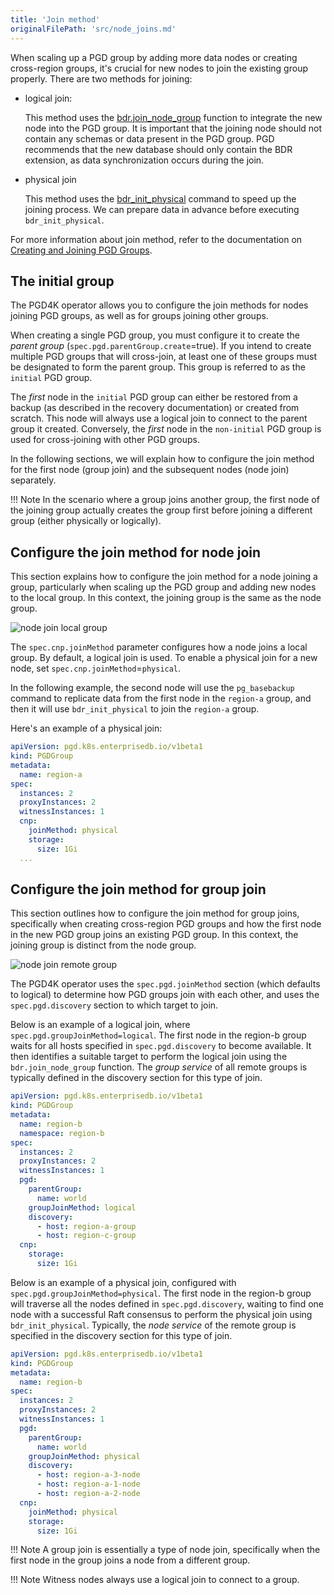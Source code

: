 ```yaml
---
title: 'Join method'
originalFilePath: 'src/node_joins.md'
---
```


When scaling up a PGD group by adding more data nodes or creating cross-region groups,
it's crucial for new nodes to join the existing group properly. There are two methods for
joining:

-   logical join:

      This method uses the [bdr.join_node_group](/pgd/latest/reference/nodes-management-interfaces#bdrjoin_node_group) function to integrate the new node into the PGD group.
      It is important that the joining node should not contain any schemas or data present in the PGD group.
      PGD recommends that the new database should only contain the BDR extension, as data synchronization occurs during
      the join.

-   physical join

      This method uses the [bdr_init_physical](/pgd/latest/reference/nodes/#bdr_init_physical) command to speed up the joining process. We can prepare data in advance before executing `bdr_init_physical`.

For more information about join method, refer to the documentation on [Creating and Joining PGD Groups](/pgd/latest/node_management/creating_and_joining/#creating-and-joining-pgd-groups).

## The initial group

The PGD4K operator allows you to configure the join methods for nodes joining PGD groups,
as well as for groups joining other groups.

When creating a single PGD group, you must configure it to create the *parent
group* (`spec.pgd.parentGroup.create`=true). If you intend to create multiple PGD groups that
will cross-join, at least one of these groups must be designated to form the parent group.
This group is referred to as the `initial` PGD group.

The *first* node in the `initial` PGD group can either be restored from a backup
(as described in the recovery documentation) or created from scratch. This node will always
use a logical join to connect to the parent group it created. Conversely, the *first* node in
the `non-initial` PGD group is used for cross-joining with other PGD groups.

In the following sections, we will explain how to configure the join method for the first
node (group join) and the subsequent nodes (node join) separately.

!!! Note
    In the scenario where a group joins another group, the first node of the joining group
    actually creates the group first before joining a different group (either physically or logically).

## Configure the join method for node join

This section explains how to configure the join method for a node joining a group, particularly when
scaling up the PGD group and adding new nodes to the local group. In this context, the joining group is
the same as the node group.

![node join local group](images/local_join.png)

The `spec.cnp.joinMethod` parameter configures how a node joins a local group. By default,
a logical join is used. To enable a physical join for a new node, set `spec.cnp.joinMethod`=`physical`.

In the following example, the second node will use the `pg_basebackup` command to replicate data from the
first node in the `region-a` group, and then it will use `bdr_init_physical` to join the `region-a` group.

Here's an example of a physical join:

```yaml
apiVersion: pgd.k8s.enterprisedb.io/v1beta1
kind: PGDGroup
metadata:
  name: region-a
spec:
  instances: 2
  proxyInstances: 2
  witnessInstances: 1
  cnp:
    joinMethod: physical
    storage:
      size: 1Gi
  ...
```

## Configure the join method for group join

This section outlines how to configure the join method for group joins, specifically when creating
cross-region PGD groups and how the first node in the new PGD group joins an existing PGD group.
In this context, the joining group is distinct from the node group.

![node join remote group](images/remote_join.png)

The PGD4K operator uses the `spec.pgd.joinMethod` section (which defaults to logical) to determine
how PGD groups join with each other, and uses the `spec.pgd.discovery` section to which target to join.

Below is an example of a logical join, where `spec.pgd.groupJoinMethod=logical`. The first node
in the region-b group waits for all hosts specified in `spec.pgd.discovery` to become available. It then
identifies a suitable target to perform the logical join using the `bdr.join_node_group` function. The
*group service* of all remote groups is typically defined in the discovery section for this type of join.

```yaml
apiVersion: pgd.k8s.enterprisedb.io/v1beta1
kind: PGDGroup
metadata:
  name: region-b
  namespace: region-b
spec:
  instances: 2
  proxyInstances: 2
  witnessInstances: 1
  pgd:
    parentGroup:
      name: world
    groupJoinMethod: logical
    discovery:
      - host: region-a-group
      - host: region-c-group
  cnp:
    storage:
      size: 1Gi
```

Below is an example of a physical join, configured with `spec.pgd.groupJoinMethod=physical`.
The first node in the region-b group will traverse all the nodes defined in `spec.pgd.discovery`,
waiting to find one node with a successful Raft consensus to perform the physical join using `bdr_init_physical`.
Typically, the *node service* of the remote group is specified in the discovery section for this type of join.

```yaml
apiVersion: pgd.k8s.enterprisedb.io/v1beta1
kind: PGDGroup
metadata:
  name: region-b
spec:
  instances: 2
  proxyInstances: 2
  witnessInstances: 1
  pgd:
    parentGroup:
      name: world
    groupJoinMethod: physical
    discovery:
      - host: region-a-3-node
      - host: region-a-1-node
      - host: region-a-2-node
  cnp:
    joinMethod: physical
    storage:
      size: 1Gi
```

!!! Note
    A group join is essentially a type of node join, specifically when the first node in the group
    joins a node from a different group.

!!! Note
    Witness nodes always use a logical join to connect to a group.
